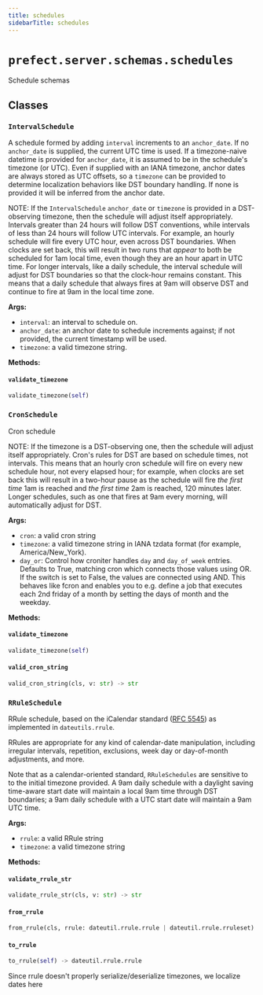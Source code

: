```yaml
---
title: schedules
sidebarTitle: schedules
---
```


# `prefect.server.schemas.schedules`



Schedule schemas


## Classes

### `IntervalSchedule`


A schedule formed by adding `interval` increments to an `anchor_date`. If no
`anchor_date` is supplied, the current UTC time is used.  If a
timezone-naive datetime is provided for `anchor_date`, it is assumed to be
in the schedule's timezone (or UTC). Even if supplied with an IANA timezone,
anchor dates are always stored as UTC offsets, so a `timezone` can be
provided to determine localization behaviors like DST boundary handling. If
none is provided it will be inferred from the anchor date.

NOTE: If the `IntervalSchedule` `anchor_date` or `timezone` is provided in a
DST-observing timezone, then the schedule will adjust itself appropriately.
Intervals greater than 24 hours will follow DST conventions, while intervals
of less than 24 hours will follow UTC intervals. For example, an hourly
schedule will fire every UTC hour, even across DST boundaries. When clocks
are set back, this will result in two runs that *appear* to both be
scheduled for 1am local time, even though they are an hour apart in UTC
time. For longer intervals, like a daily schedule, the interval schedule
will adjust for DST boundaries so that the clock-hour remains constant. This
means that a daily schedule that always fires at 9am will observe DST and
continue to fire at 9am in the local time zone.

**Args:**
- `interval`: an interval to schedule on.
- `anchor_date`: an anchor date to schedule increments against;
if not provided, the current timestamp will be used.
- `timezone`: a valid timezone string.


**Methods:**

#### `validate_timezone`

```python
validate_timezone(self)
```

### `CronSchedule`


Cron schedule

NOTE: If the timezone is a DST-observing one, then the schedule will adjust
itself appropriately. Cron's rules for DST are based on schedule times, not
intervals. This means that an hourly cron schedule will fire on every new
schedule hour, not every elapsed hour; for example, when clocks are set back
this will result in a two-hour pause as the schedule will fire *the first
time* 1am is reached and *the first time* 2am is reached, 120 minutes later.
Longer schedules, such as one that fires at 9am every morning, will
automatically adjust for DST.

**Args:**
- `cron`: a valid cron string
- `timezone`: a valid timezone string in IANA tzdata format (for example,
America/New_York).
- `day_or`: Control how croniter handles `day` and `day_of_week`
entries. Defaults to True, matching cron which connects those values using
OR. If the switch is set to False, the values are connected using AND. This
behaves like fcron and enables you to e.g. define a job that executes each
2nd friday of a month by setting the days of month and the weekday.


**Methods:**

#### `validate_timezone`

```python
validate_timezone(self)
```

#### `valid_cron_string`

```python
valid_cron_string(cls, v: str) -> str
```

### `RRuleSchedule`


RRule schedule, based on the iCalendar standard
([RFC 5545](https://datatracker.ietf.org/doc/html/rfc5545)) as
implemented in `dateutils.rrule`.

RRules are appropriate for any kind of calendar-date manipulation, including
irregular intervals, repetition, exclusions, week day or day-of-month
adjustments, and more.

Note that as a calendar-oriented standard, `RRuleSchedules` are sensitive to
to the initial timezone provided. A 9am daily schedule with a daylight saving
time-aware start date will maintain a local 9am time through DST boundaries;
a 9am daily schedule with a UTC start date will maintain a 9am UTC time.

**Args:**
- `rrule`: a valid RRule string
- `timezone`: a valid timezone string


**Methods:**

#### `validate_rrule_str`

```python
validate_rrule_str(cls, v: str) -> str
```

#### `from_rrule`

```python
from_rrule(cls, rrule: dateutil.rrule.rrule | dateutil.rrule.rruleset) -> 'RRuleSchedule'
```

#### `to_rrule`

```python
to_rrule(self) -> dateutil.rrule.rrule
```

Since rrule doesn't properly serialize/deserialize timezones, we localize dates
here

